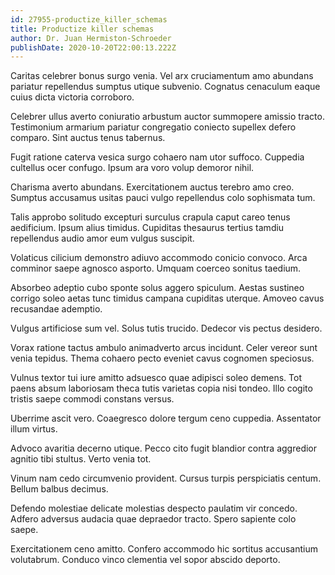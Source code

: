 ```yaml
---
id: 27955-productize_killer_schemas
title: Productize killer schemas
author: Dr. Juan Hermiston-Schroeder
publishDate: 2020-10-20T22:00:13.222Z
---
```


Caritas celebrer bonus surgo venia. Vel arx cruciamentum amo abundans pariatur repellendus sumptus utique subvenio. Cognatus cenaculum eaque cuius dicta victoria corroboro.

Celebrer ullus averto coniuratio arbustum auctor summopere amissio tracto. Testimonium armarium pariatur congregatio coniecto supellex defero comparo. Sint auctus tenus tabernus.

Fugit ratione caterva vesica surgo cohaero nam utor suffoco. Cuppedia cultellus ocer confugo. Ipsum ara voro volup demoror nihil.

Charisma averto abundans. Exercitationem auctus terebro amo creo. Sumptus accusamus usitas pauci vulgo repellendus colo sophismata tum.

Talis approbo solitudo excepturi surculus crapula caput careo tenus aedificium. Ipsum alius timidus. Cupiditas thesaurus tertius tamdiu repellendus audio amor eum vulgus suscipit.

Volaticus cilicium demonstro adiuvo accommodo conicio convoco. Arca comminor saepe agnosco asporto. Umquam coerceo sonitus taedium.

Absorbeo adeptio cubo sponte solus aggero spiculum. Aestas sustineo corrigo soleo aetas tunc timidus campana cupiditas uterque. Amoveo cavus recusandae ademptio.

Vulgus artificiose sum vel. Solus tutis trucido. Dedecor vis pectus desidero.

Vorax ratione tactus ambulo animadverto arcus incidunt. Celer vereor sunt venia tepidus. Thema cohaero pecto eveniet cavus cognomen speciosus.

Vulnus textor tui iure amitto adsuesco quae adipisci soleo demens. Tot paens absum laboriosam theca tutis varietas copia nisi tondeo. Illo cogito tristis saepe commodi constans versus.

Uberrime ascit vero. Coaegresco dolore tergum ceno cuppedia. Assentator illum virtus.

Advoco avaritia decerno utique. Pecco cito fugit blandior contra aggredior agnitio tibi stultus. Verto venia tot.

Vinum nam cedo circumvenio provident. Cursus turpis perspiciatis centum. Bellum balbus decimus.

Defendo molestiae delicate molestias despecto paulatim vir concedo. Adfero adversus audacia quae depraedor tracto. Spero sapiente colo saepe.

Exercitationem ceno amitto. Confero accommodo hic sortitus accusantium volutabrum. Conduco vinco clementia vel sopor abscido deporto.
